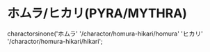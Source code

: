 
# ホムラ/ヒカリ(PYRA/MYTHRA)

charactorsinone('ホムラ' '/charactor/homura-hikari/homura' 'ヒカリ' '/charactor/homura-hikari/hikari';